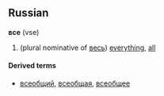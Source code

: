 ==Russian==
'''все''' (vse)

# (plural nominative of [[весь]]) [[everything]], [[all]]

====Derived terms====
*[[всеобщий]], [[всеобщая]], [[всеобщее]]